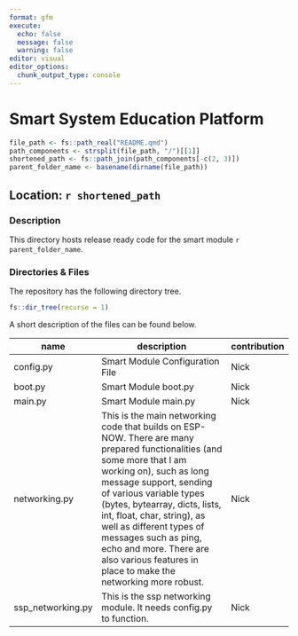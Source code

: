 ```yaml
---
format: gfm
execute:
  echo: false
  message: false
  warning: false
editor: visual
editor_options: 
  chunk_output_type: console
---
```


# Smart System Education Platform

```r
file_path <- fs::path_real("README.qmd")
path_components <- strsplit(file_path, "/")[[1]]
shortened_path <- fs::path_join(path_components[-c(2, 3)])
parent_folder_name <- basename(dirname(file_path))
```

## Location: `r shortened_path`

### Description

This directory hosts release ready code for the smart module `r parent_folder_name`.

### Directories & Files

The repository has the following directory tree.

```r
fs::dir_tree(recurse = 1)
```

A short description of the files can be found below.

| name         | description                             | contribution |
|--------------|-----------------------------------------|--------------|
| config.py    | Smart Module Configuration File	 | Nick         |
| boot.py      | Smart Module boot.py		         | Nick         |
| main.py      | Smart Module main.py		         | Nick         |
| networking.py | This is the main networking code that builds on ESP-NOW. There are many prepared functionalities (and some more that I am working on), such as long message support, sending of various variable types (bytes, bytearray, dicts, lists, int, float, char, string), as well as different types of messages such as ping, echo and more. There are also various features in place to make the networking more robust. | Nick         |
| ssp_networking.py | This is the ssp networking module.  It needs config.py to function. | Nick         |


